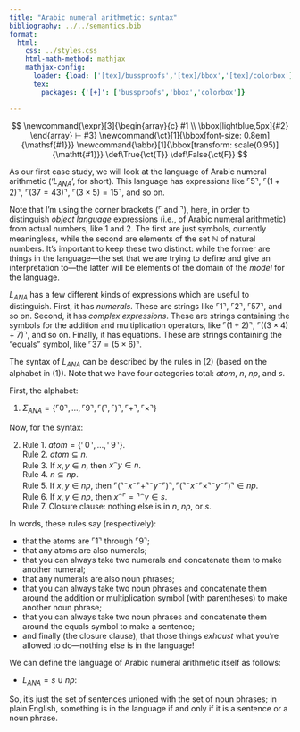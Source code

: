 ```yaml
---
title: "Arabic numeral arithmetic: syntax"
bibliography: ../../semantics.bib
format:
  html:
    css: ../styles.css
    html-math-method: mathjax
    mathjax-config:
      loader: {load: ['[tex]/bussproofs','[tex]/bbox','[tex]/colorbox']}
      tex:
        packages: {'[+]': ['bussproofs','bbox','colorbox']}

---
```


::: {.hidden}
$$
\newcommand{\expr}[3]{\begin{array}{c}
#1 \\
\bbox[lightblue,5px]{#2}
\end{array} ⊢ #3}
\newcommand{\ct}[1]{\bbox[font-size: 0.8em]{\mathsf{#1}}}
\newcommand{\abbr}[1]{\bbox[transform: scale(0.95)]{\mathtt{#1}}}
\def\True{\ct{T}}
\def\False{\ct{F}}
$$
:::

As our first case study, we will look at the language of Arabic numeral arithmetic ('$L_{ANA}$', for short).
This language has expressions like $⌜5⌝$, $⌜(1 + 2)⌝$, $⌜(37 = 43)⌝$, $⌜(3 × 5) = 15⌝$, and so on.

Note that I'm using the corner brackets ($⌜$ and $⌝$), here, in order to distinguish *object language* expressions (i.e., of Arabic numeral arithmetic) from actual numbers, like $1$ and $2$.
The first are just symbols, currently meaningless, while the second are elements of the set $ℕ$ of natural numbers.
It's important to keep these two distinct:
while the former are things in the language---the set that we are trying to define and give an interpretation to---the latter will be elements of the domain of the *model* for the language.

$L_{ANA}$ has a few different kinds of expressions which are useful to distinguish.
First, it has *numerals*.
These are strings like $⌜1⌝$, $⌜2⌝$, $⌜57⌝$, and so on.
Second, it has *complex expressions*.
These are strings containing the symbols for the addition and multiplication operators, like $⌜(1 + 2)⌝$, $⌜((3 × 4) + 7)⌝$, and so on.
Finally, it has equations.
These are strings containing the "equals" symbol, like $⌜37 = (5 × 6)⌝$.

The syntax of $L_{ANA}$ can be described by the rules in (@ex-ana-syntax) (based on the alphabet in (@ex-ana-alphabet)).
Note that we have four categories total:
$atom$, $n$, $np$, and $s$.

First, the alphabet:

(@ex-ana-alphabet) $Σ_{ANA} = \{⌜0⌝, ..., ⌜9⌝, ⌜(⌝, ⌜)⌝, ⌜+⌝, ⌜×⌝\}$

Now, for the syntax:

(@ex-ana-syntax) Rule 1. $atom = \{⌜0⌝, ..., ⌜9⌝\}$. <br>
	Rule 2. $atom ⊆ n$. <br>
	Rule 3. If $x, y ∈ n$, then $x^{⌢}y ∈ n$. <br>
	Rule 4. $n ⊆ np$. <br>
	Rule 5. If $x, y ∈ np$, then $⌜(⌝^{⌢}x^{⌢}⌜+⌝^{⌢}y^{⌢}⌜)⌝, ⌜(⌝^{⌢}x^{⌢}⌜×⌝^{⌢}y^{⌢}⌜)⌝ ∈ np$. <br>
	Rule 6. If $x, y ∈ np$, then $x^{⌢}⌜{=}⌝^{⌢}y ∈ s$. <br>
	Rule 7. Closure clause:
		nothing else is in $n$, $np$, or $s$.

In words, these rules say (respectively):

- that the atoms are $⌜1⌝$ through $⌜9⌝$;
- that any atoms are also numerals;
- that you can always take two numerals and concatenate them to make another numeral;
- that any numerals are also noun phrases;
- that you can always take two noun phrases and concatenate them around the addition or multiplication symbol (with parentheses) to make another noun phrase;
- that you can always take two noun phrases and concatenate them around the equals symbol to make a sentence;
- and finally (the closure clause), that those things *exhaust* what you're allowed to do---nothing else is in the language!

We can define the language of Arabic numeral arithmetic itself as follows:

- $L_{ANA} = s ∪ np$:

So, it's just the set of sentences unioned with the set of noun phrases;
in plain English, something is in the language if and only if it is a sentence or a noun phrase.
